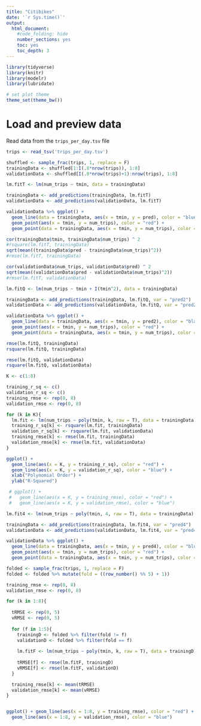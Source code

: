```yaml
---
title: "Citibikes"
date: '`r Sys.time()`'
output:
  html_document:
    #code_folding: hide
    number_sections: yes
    toc: yes
    toc_depth: 3
---
```


```r

library(tidyverse)
library(knitr)
library(modelr)
library(lubridate)

# set plot theme
theme_set(theme_bw())
```

# Load and preview data

Read data from the `trips_per_day.tsv` file
```r

trips <- read_tsv('trips_per_day.tsv')

```

```r

shuffled <- sample_frac(trips, 1, replace = F)
trainingData <- shuffled[1:I(.8*nrow(trips)), 1:8]
validationData <- shuffled[I(.8*nrow(trips)+1):nrow(trips), 1:8]

```

```r

lm.fitT <- lm(num_trips ~ tmin, data = trainingData)

trainingData <- add_predictions(trainingData, lm.fitT)
validationData <- add_predictions(validationData, lm.fitT)

validationData %>% ggplot() +
  geom_line(data = trainingData, aes(x = tmin, y = pred), color = "blue") +
  geom_point(aes(x = tmin, y = num_trips), color = "red") +
  geom_point(data = trainingData, aes(x = tmin, y = num_trips), color = "green")

cor(trainingData$tmin, trainingData$num_trips) ^ 2
#rsquare(lm.fitT, trainingData)
sqrt(mean((trainingData$pred - trainingData$num_trips)^2))
#rmse(lm.fitT, trainingData)

cor(validationData$num_trips, validationData$pred) ^ 2
sqrt(mean((validationData$pred - validationData$num_trips)^2))
#rmse(lm.fitT, validationData)

```

```r

lm.fitQ <- lm(num_trips ~ tmin + I(tmin^2), data = trainingData)

trainingData <- add_predictions(trainingData, lm.fitQ, var = "pred2")
validationData <- add_predictions(validationData, lm.fitQ, var = "pred2")

validationData %>% ggplot() +
  geom_line(data = trainingData, aes(x = tmin, y = pred2), color = "black") +
  geom_point(aes(x = tmin, y = num_trips), color = "red") +
  geom_point(data = trainingData, aes(x = tmin, y = num_trips), color = "green")

rmse(lm.fitQ, trainingData)
rsquare(lm.fitQ, trainingData)

rmse(lm.fitQ, validationData)
rsquare(lm.fitQ, validationData)

```

```r

K <- c(1:8)

training_r_sq <- c()
validation_r_sq <- c()
training_rmse <- rep(0, 8)
validation_rmse <- rep(0, 8)

for (k in K){
  lm.fit <- lm(num_trips ~ poly(tmin, k, raw = T), data = trainingData)
  training_r_sq[k] <- rsquare(lm.fit, trainingData)
  validation_r_sq[k] <- rsquare(lm.fit, validationData)
  training_rmse[k] <- rmse(lm.fit, trainingData)
  validation_rmse[k] <- rmse(lm.fit, validationData)
}

ggplot() + 
  geom_line(aes(x = K, y = training_r_sq), color = "red") + 
  geom_line(aes(x = K, y = validation_r_sq), color = "blue") +
  xlab("Polynomial Order") +
  ylab("R-Squared")

 # ggplot() + 
 #   geom_line(aes(x = K, y = training_rmse), color = "red") + 
 #   geom_line(aes(x = K, y = validation_rmse), color = "blue")

```

```r

lm.fit4 <- lm(num_trips ~ poly(tmin, 4, raw = T), data = trainingData)

trainingData <- add_predictions(trainingData, lm.fit4, var = "pred4")
validationData <- add_predictions(validationData, lm.fit4, var = "pred4")

validationData %>% ggplot() +
  geom_line(data = trainingData, aes(x = tmin, y = pred4), color = "blue") +
  geom_point(aes(x = tmin, y = num_trips), color = "red") +
  geom_point(data = trainingData, aes(x = tmin, y = num_trips), color = "green")

```

```r

folded <- sample_frac(trips, 1, replace = F)
folded <- folded %>% mutate(fold = ((row_number() %% 5) + 1))

training_rmse <- rep(0, 8)
validation_rmse <- rep(0, 8)

for (k in 1:8){
  
  tRMSE <- rep(0, 5)
  vRMSE <- rep(0, 5)
  
  for (f in 1:5){
    trainingD <- folded %>% filter(fold != f)
    validationD <- folded %>% filter(fold == f)
  
    lm.fitF <- lm(num_trips ~ poly(tmin, k, raw = T), data = trainingD)
  
    tRMSE[f] <- rmse(lm.fitF, trainingD)
    vRMSE[f] <- rmse(lm.fitF, validationD)
  }

  training_rmse[k] <- mean(tRMSE)
  validation_rmse[k] <- mean(vRMSE)
}


ggplot() + geom_line(aes(x = 1:8, y = training_rmse), color = "red") +
  geom_line(aes(x = 1:8, y = validation_rmse), color = "blue")

```

